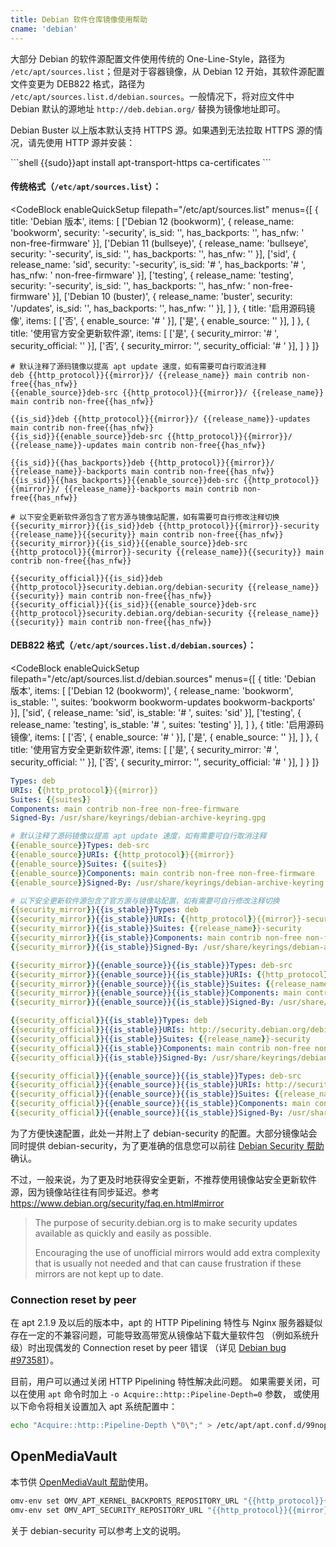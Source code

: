 ```yaml
---
title: Debian 软件仓库镜像使用帮助
cname: 'debian'
---
```


大部分 Debian 的软件源配置文件使用传统的 One-Line-Style，路径为 `/etc/apt/sources.list`；但是对于容器镜像，从 Debian 12 开始，其软件源配置文件变更为 DEB822 格式，路径为 `/etc/apt/sources.list.d/debian.sources`。一般情况下，将对应文件中 Debian 默认的源地址 `http://deb.debian.org/` 替换为镜像地址即可。

Debian Buster 以上版本默认支持 HTTPS 源。如果遇到无法拉取 HTTPS 源的情况，请先使用 HTTP 源并安装：

<CodeBlock>
```shell
{{sudo}}apt install apt-transport-https ca-certificates
```
</CodeBlock>

#### 传统格式（`/etc/apt/sources.list`）：

<CodeBlock
  enableQuickSetup
  filepath="/etc/apt/sources.list"
  menus={[
    {
      title: 'Debian 版本',
      items: [
        ['Debian 12 (bookworm)', { release_name: 'bookworm', security: '-security', is_sid: '', has_backports: '', has_nfw: ' non-free-firmware' }],
        ['Debian 11 (bullseye)', { release_name: 'bullseye', security: '-security', is_sid: '', has_backports: '', has_nfw: '' }],
        ['sid', { release_name: 'sid', security: '-security', is_sid: '# ', has_backports: '# ', has_nfw: ' non-free-firmware' }],
        ['testing', { release_name: 'testing', security: '-security', is_sid: '', has_backports: '', has_nfw: ' non-free-firmware' }],
        ['Debian 10 (buster)', { release_name: 'buster', security: '/updates', is_sid: '', has_backports: '', has_nfw: '' }],
      ]
    },
    {
      title: '启用源码镜像',
      items: [
        ['否', { enable_source: '# ' }],
        ['是', { enable_source: '' }],
      ]
    },
    {
      title: '使用官方安全更新软件源',
      items: [
        ['是', { security_mirror: '# ', security_official: '' }],
        ['否', { security_mirror: '', security_official: '# ' }],
      ]
    }
  ]}
>

```properties
# 默认注释了源码镜像以提高 apt update 速度，如有需要可自行取消注释
deb {{http_protocol}}{{mirror}}/ {{release_name}} main contrib non-free{{has_nfw}}
{{enable_source}}deb-src {{http_protocol}}{{mirror}}/ {{release_name}} main contrib non-free{{has_nfw}}

{{is_sid}}deb {{http_protocol}}{{mirror}}/ {{release_name}}-updates main contrib non-free{{has_nfw}}
{{is_sid}}{{enable_source}}deb-src {{http_protocol}}{{mirror}}/ {{release_name}}-updates main contrib non-free{{has_nfw}}

{{is_sid}}{{has_backports}}deb {{http_protocol}}{{mirror}}/ {{release_name}}-backports main contrib non-free{{has_nfw}}
{{is_sid}}{{has_backports}}{{enable_source}}deb-src {{http_protocol}}{{mirror}}/ {{release_name}}-backports main contrib non-free{{has_nfw}}

# 以下安全更新软件源包含了官方源与镜像站配置，如有需要可自行修改注释切换
{{security_mirror}}{{is_sid}}deb {{http_protocol}}{{mirror}}-security {{release_name}}{{security}} main contrib non-free{{has_nfw}}
{{security_mirror}}{{is_sid}}{{enable_source}}deb-src {{http_protocol}}{{mirror}}-security {{release_name}}{{security}} main contrib non-free{{has_nfw}}

{{security_official}}{{is_sid}}deb {{http_protocol}}security.debian.org/debian-security {{release_name}}{{security}} main contrib non-free{{has_nfw}}
{{security_official}}{{is_sid}}{{enable_source}}deb-src {{http_protocol}}security.debian.org/debian-security {{release_name}}{{security}} main contrib non-free{{has_nfw}}
```

</CodeBlock>

#### DEB822 格式（`/etc/apt/sources.list.d/debian.sources`）：

<CodeBlock
  enableQuickSetup
  filepath="/etc/apt/sources.list.d/debian.sources"
  menus={[
    {
      title: 'Debian 版本',
      items: [
        ['Debian 12 (bookworm)', { release_name: 'bookworm', is_stable: '', suites: 'bookworm bookworm-updates bookworm-backports' }],
        ['sid', { release_name: 'sid', is_stable: '# ', suites: 'sid' }],
        ['testing', { release_name: 'testing', is_stable: '# ', suites: 'testing' }],
      ]
    },
    {
      title: '启用源码镜像',
      items: [
        ['否', { enable_source: '# ' }],
        ['是', { enable_source: '' }],
      ]
    },
    {
      title: '使用官方安全更新软件源',
      items: [
        ['是', { security_mirror: '# ', security_official: '' }],
        ['否', { security_mirror: '', security_official: '# ' }],
      ]
    }
  ]}
>

```yaml
Types: deb
URIs: {{http_protocol}}{{mirror}}
Suites: {{suites}}
Components: main contrib non-free non-free-firmware
Signed-By: /usr/share/keyrings/debian-archive-keyring.gpg

# 默认注释了源码镜像以提高 apt update 速度，如有需要可自行取消注释
{{enable_source}}Types: deb-src
{{enable_source}}URIs: {{http_protocol}}{{mirror}}
{{enable_source}}Suites: {{suites}}
{{enable_source}}Components: main contrib non-free non-free-firmware
{{enable_source}}Signed-By: /usr/share/keyrings/debian-archive-keyring.gpg

# 以下安全更新软件源包含了官方源与镜像站配置，如有需要可自行修改注释切换
{{security_mirror}}{{is_stable}}Types: deb
{{security_mirror}}{{is_stable}}URIs: {{http_protocol}}{{mirror}}-security
{{security_mirror}}{{is_stable}}Suites: {{release_name}}-security
{{security_mirror}}{{is_stable}}Components: main contrib non-free non-free-firmware
{{security_mirror}}{{is_stable}}Signed-By: /usr/share/keyrings/debian-archive-keyring.gpg

{{security_mirror}}{{enable_source}}{{is_stable}}Types: deb-src
{{security_mirror}}{{enable_source}}{{is_stable}}URIs: {{http_protocol}}{{mirror}}-security
{{security_mirror}}{{enable_source}}{{is_stable}}Suites: {{release_name}}-security
{{security_mirror}}{{enable_source}}{{is_stable}}Components: main contrib non-free non-free-firmware
{{security_mirror}}{{enable_source}}{{is_stable}}Signed-By: /usr/share/keyrings/debian-archive-keyring.gpg

{{security_official}}{{is_stable}}Types: deb
{{security_official}}{{is_stable}}URIs: http://security.debian.org/debian-security
{{security_official}}{{is_stable}}Suites: {{release_name}}-security
{{security_official}}{{is_stable}}Components: main contrib non-free non-free-firmware
{{security_official}}{{is_stable}}Signed-By: /usr/share/keyrings/debian-archive-keyring.gpg

{{security_official}}{{enable_source}}{{is_stable}}Types: deb-src
{{security_official}}{{enable_source}}{{is_stable}}URIs: http://security.debian.org/debian-security
{{security_official}}{{enable_source}}{{is_stable}}Suites: {{release_name}}-security
{{security_official}}{{enable_source}}{{is_stable}}Components: main contrib non-free non-free-firmware
{{security_official}}{{enable_source}}{{is_stable}}Signed-By: /usr/share/keyrings/debian-archive-keyring.gpg
```

</CodeBlock>

为了方便快速配置，此处一并附上了 debian-security 的配置。大部分镜像站会同时提供 debian-security，为了更准确的信息您可以前往 [Debian Security 帮助](/debian-security/) 确认。

不过，一般来说，为了更及时地获得安全更新，不推荐使用镜像站安全更新软件源，因为镜像站往往有同步延迟。参考 https://www.debian.org/security/faq.en.html#mirror

> The purpose of security.debian.org is to make security updates available as quickly and easily as possible.
>
> Encouraging the use of unofficial mirrors would add extra complexity that is usually not needed and that can cause frustration if these mirrors are not kept up to date.

### Connection reset by peer

在 apt 2.1.9 及以后的版本中，apt 的 HTTP Pipelining 特性与 Nginx 服务器疑似存在一定的不兼容问题，可能导致高带宽从镜像站下载大量软件包
（例如系统升级）时出现偶发的 Connection reset by peer 错误
（详见 [Debian bug #973581](https://bugs.debian.org/cgi-bin/bugreport.cgi?bug=973581)）。

目前，用户可以通过关闭 HTTP Pipelining 特性解决此问题。
如果需要关闭，可以在使用 `apt` 命令时加上 `-o Acquire::http::Pipeline-Depth=0` 参数，
或使用以下命令将相关设置加入 apt 系统配置中：

```bash
echo "Acquire::http::Pipeline-Depth \"0\";" > /etc/apt/apt.conf.d/99nopipelining
```

## OpenMediaVault

本节供 [OpenMediaVault 帮助](/OpenMediaVault/)使用。

<CodeBlock>

```bash
omv-env set OMV_APT_KERNEL_BACKPORTS_REPOSITORY_URL "{{http_protocol}}{{mirror}}"
omv-env set OMV_APT_SECURITY_REPOSITORY_URL "{{http_protocol}}{{mirror}}-security"
```

</CodeBlock>

关于 debian-security 可以参考上文的说明。

